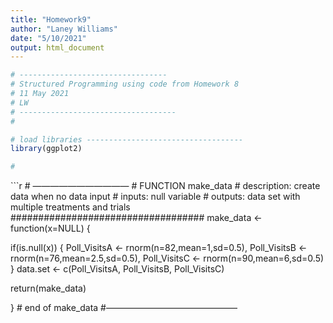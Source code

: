 ```yaml
---
title: "Homework9"
author: "Laney Williams"
date: "5/10/2021"
output: html_document
---
```

```r
# ---------------------------------
# Structured Programming using code from Homework 8
# 11 May 2021
# LW
# -----------------------------------
#
```

```r
# load libraries -----------------------------------
library(ggplot2)

#
```

```r
# ---------------------------------
# FUNCTION make_data
# description: create data when no data input
# inputs: null variable 
# outputs: data set with multiple treatments and trials
###################################
make_data <- function(x=NULL) {
  
if(is.null(x)) {
  Poll_VisitsA <- rnorm(n=82,mean=1,sd=0.5),
  Poll_VisitsB <- rnorm(n=76,mean=2.5,sd=0.5),
  Poll_VisitsC <- rnorm(n=90,mean=6,sd=0.5)
}
  data.set <- c(Poll_VisitsA, Poll_VisitsB, Poll_VisitsC)
  

return(make_data)

  
} # end of make_data
#---------------------------------------------


